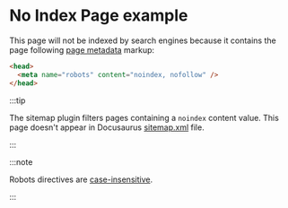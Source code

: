 # No Index Page example

<head>
  <meta name="robots" content="nOiNdeX, NoFolLoW" />
</head>

This page will not be indexed by search engines because it contains the page following [page metadata](#) markup:

```html
<head>
  <meta name="robots" content="noindex, nofollow" />
</head>
```

:::tip

The sitemap plugin filters pages containing a `noindex` content value. This page doesn't appear in Docusaurus [sitemap.xml](pathname:///sitemap.xml) file.

:::

:::note

Robots directives are [case-insensitive](https://developers.google.com/search/docs/advanced/robots/robots_meta_tag#directives).

:::